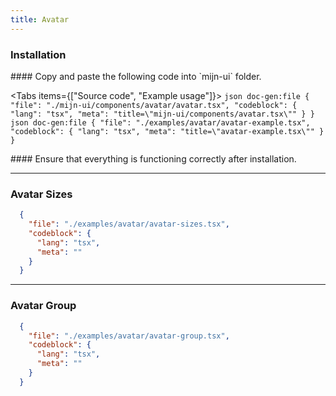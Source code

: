 ```yaml
---
title: Avatar
---
```



<ComponentPreview>
  <AvatarExample />
</ComponentPreview>

### Installation

<Steps>
  <Step>
  #### Copy and paste the following code into `mijn-ui` folder.

  <Tabs items={["Source code", "Example usage"]}>
    <Tab value="Source code">
        ```json doc-gen:file
          {
            "file": "./mijn-ui/components/avatar/avatar.tsx",
            "codeblock": {
              "lang": "tsx",
              "meta": "title=\"mijn-ui/components/avatar.tsx\""
            }
          }
        ```
    </Tab>
    <Tab value="Example usage">
      ```json doc-gen:file
        {
          "file": "./examples/avatar/avatar-example.tsx",
          "codeblock": {
            "lang": "tsx",
            "meta": "title=\"avatar-example.tsx\""
          }
        }
      ```
    </Tab>
  </Tabs>  
  </Step>
  
  <Step>
  #### Ensure that everything is functioning correctly after installation.
  </Step>
</Steps>

---

### Avatar Sizes

<ComponentPreview className="flex-col md:flex-row">
  <AvatarSizes />
</ComponentPreview>

```json doc-gen:file
  {
    "file": "./examples/avatar/avatar-sizes.tsx",
    "codeblock": {
      "lang": "tsx",
      "meta": ""
    }
  }
```

---

### Avatar Group

<ComponentPreview>
  <AvatarGroup />
</ComponentPreview>


```json doc-gen:file
  {
    "file": "./examples/avatar/avatar-group.tsx",
    "codeblock": {
      "lang": "tsx",
      "meta": ""
    }
  }
```

